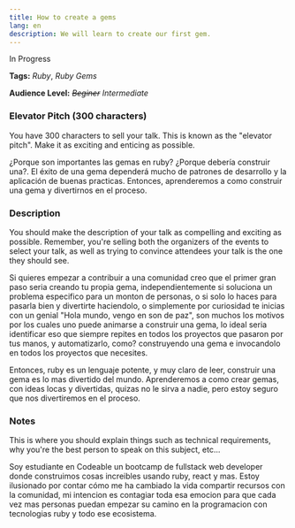 ```yaml
---
title: How to create a gems
lang: en
description: We will learn to create our first gem.
---
```


<div css={{ color: "red", fontStyle: "italic", fontSize: "2em" }}>
  In Progress
</div>

**Tags:** _Ruby_, _Ruby Gems_

**Audience Level:** _~~Beginer~~_ _Intermediate_

### Elevator Pitch (300 characters)

<div css={{ color: "#888", fontStyle: "italic", fontSize: "0.8em" }}>
You have 300 characters to sell your talk. This is known as the "elevator pitch". Make it as exciting and enticing as possible.
</div>

¿Porque son importantes las gemas en ruby? ¿Porque debería construir una?. El éxito de una gema dependerá mucho de patrones de desarrollo y la aplicación de buenas practicas. Entonces, aprenderemos a como construir una gema y divertirnos en el proceso.

### Description

<div css={{ color: "#888", fontStyle: "italic", fontSize: "0.8em" }}>
You should make the description of your talk as compelling and exciting as possible. Remember, you're selling both the organizers of the events to select your talk, as well as trying to convince attendees your talk is the one they should see.
</div>

Si quieres empezar a contribuir a una comunidad creo que el primer gran paso seria creando tu propia gema, independientemente si soluciona un problema especifico para un monton de personas, o si solo lo haces para pasarla bien y divertirte haciendolo, o simplemente por curiosidad te inicias con un genial "Hola mundo, vengo en son de paz", son muchos los motivos por los cuales uno puede animarse a construir una gema, lo ideal seria identificar eso que siempre repites en todos los proyectos que pasaron por tus manos, y automatizarlo, como? construyendo una gema e invocandolo en todos los proyectos que necesites.

Entonces, ruby es un lenguaje potente, y muy claro de leer, construir una gema es lo mas divertido del mundo. Aprenderemos a como crear gemas, con ideas locas y divertidas, quizas no le sirva a nadie, pero estoy seguro que nos divertiremos en el proceso.

### Notes

<div css={{ color: "#888", fontStyle: "italic", fontSize: "0.8em" }}>
 This is where you should explain things such as technical requirements, why you're the best person to speak on this subject, etc...
</div>

Soy estudiante en Codeable un bootcamp de fullstack web developer donde construimos cosas increibles usando ruby, react y mas. Estoy ilusionado por contar cómo me ha cambiado la vida compartir recursos con la comunidad, mi intencion es contagiar toda esa emocion para que cada vez mas personas puedan empezar su camino en la programacion con tecnologias ruby y todo ese ecosistema.
